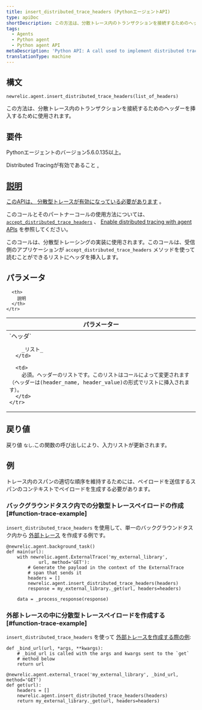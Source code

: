 ```yaml
---
title: insert_distributed_trace_headers (PythonエージェントAPI)
type: apiDoc
shortDescription: この方法は、分散トレース内のトランザクションを接続するためのヘッダーを挿入するために使用されます。
tags:
  - Agents
  - Python agent
  - Python agent API
metaDescription: 'Python API: A call used to implement distributed tracing.'
translationType: machine
---
```


## 構文

```
newrelic.agent.insert_distributed_trace_headers(list_of_headers)
```

この方法は、分散トレース内のトランザクションを接続するためのヘッダーを挿入するために使用されます。

## 要件

Pythonエージェントのバージョン5.6.0.135以上。

Distributed Tracingが有効であること [.](/docs/enable-distributed-tracing#python)

## [説明](/docs/enable-distributed-tracing#python)

[このAPIは、 ](/docs/enable-distributed-tracing#python)[分散型トレースが有効になっている必要があります](/docs/enable-distributed-tracing) 。

このコールとそのパートナーコールの使用方法については、 [`accept_distributed_trace_headers`](/docs/agents/python-agent/python-agent-api/acceptdistributedtraceheaders-python-agent-api) 、 [Enable distributed tracing with agent APIs](/docs/enable-distributed-tracing#agent-apis) を参照してください。

このコールは、分散型トレーシングの実装に使用されます。このコールは、受信側のアプリケーションが `accept_distributed_trace_headers` メソッドを使って読むことができるリストにヘッダを挿入します。

## パラメータ

<table>
  <thead>
    <tr>
      <th width="25%">
        パラメーター
      </th>

      <th>
        説明
      </th>
    </tr>
  </thead>

  <tbody>
    <tr>
      <td>
        `ヘッダ`

        _リスト_
      </td>

      <td>
        必須。ヘッダーのリストです。このリストはコールによって変更されます（ヘッダーは(header_name, header_value)の形式でリストに挿入されます）。
      </td>
    </tr>
  </tbody>
</table>

## 戻り値

戻り値 `なし`.この関数の呼び出しにより、入力リストが更新されます。

## 例

<Callout variant="important">
  トレース内のスパンの適切な順序を維持するためには、ペイロードを送信するスパンのコンテキストでペイロードを生成する必要があります。
</Callout>

### バックグラウンドタスク内での分散型トレースペイロードの作成 [#function-trace-example]

`insert_distributed_trace_headers` を使用して、単一のバックグラウンドタスク内から [外部トレース](/docs/agents/python-agent/python-agent-api/external-trace) を作成する例です。

```
@newrelic.agent.background_task()
def main(url):
    with newrelic.agent.ExternalTrace('my_external_library',
            url, method='GET'):
        # Generate the payload in the context of the ExternalTrace
        # span that sends it
        headers = []
        newrelic.agent.insert_distributed_trace_headers(headers)
        response = my_external_library._get(url, headers=headers)

    data = _process_response(response)
```

### 外部トレースの中に分散型トレースペイロードを作成する [#function-trace-example]

`insert_distributed_trace_headers` を使って [外部トレースを作成する際の例](/docs/agents/python-agent/python-agent-api/external-trace):

```
def _bind_url(url, *args, **kwargs):
    # _bind_url is called with the args and kwargs sent to the `get`
    # method below
    return url

@newrelic.agent.external_trace('my_external_library', _bind_url, method='GET')
def get(url):
    headers = []
    newrelic.agent.insert_distributed_trace_headers(headers)
    return my_external_library._get(url, headers=headers)
```